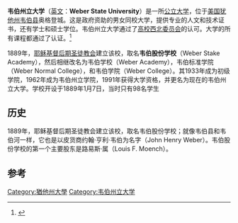 {{Infobox university
|name            = 韦伯州立大学
|image           = 
|established     = 1889
|type            = [[公立|公立]]
|endowment      = [[United_States_dollar|US $]]62.2 million<ref>{{cite web |url=http://www.nacubo.org/Documents/research/2010NCSE_Public_Tables_Endowment_Market_Values_Final.pdf |title=存档副本 |accessdate=2011-05-30 |deadurl=yes |archiveurl=https://www.webcitation.org/68q6wuBvl?url=http://www.nacubo.org/Documents/research/2010NCSE_Public_Tables_Endowment_Market_Values_Final.pdf |archivedate=2012-07-01 }}</ref>
|staff           = 820
|president       = [[Charles_A._Wight|Charles A. Wight]]
|students        = 26,681<ref>{{Cite web |url=http://www.weber.edu/WSUToday/101212FallEnrollmentSetsMilestone.html |title=存档副本 |accessdate=2014-11-03 |archive-date=2014-10-22 |archive-url=https://web.archive.org/web/20141022023733/http://www.weber.edu/WSUToday/101212FallEnrollmentSetsMilestone.html |dead-url=no }}</ref>
|city            = [[奥格登城|奥格登城]]
|state           = [[Utah|犹他州]]
|country         = [[United_States|美国]]
|campus          = [[Urban_area|市区]]
|free_label
|free
|colors          = [[紫|紫]]和[[白|白]] {{color box|#4b2187}} {{color box|#FFFFFF}}
|conference      = [[Division_I_FCS|Division I FCS]] [[Big_Sky_Conference|Big Sky Conference]]
|nickname        = Wildcats
|website         = [http://weber.edu www.weber.edu]
}}

'''韦伯州立大学'''（[[英文|英文]]：'''Weber State University'''）是一所[[公立大学|公立大学]]，位于[[美国|美国]][[犹他州|犹他州]][[韦伯县|韦伯县]]奥格登城。这是政府资助的男女同校大学，提供专业的人文和技术证书，还有学士和硕士学位。韦伯州立大学通过了[[高校西北委员会|高校西北委员会]]的认可。大学的所有课程都通过了认证。<ref>{{cite web |url=http://www.nwccu.org/Directory%20of%20Inst/State%20Map/Utah/Utah.htm |title=NWCCU Institutions of Utah |publisher=Nwccu.org |date= |accessdate=2012-05-01 |deadurl=yes |archiveurl=https://web.archive.org/web/20120213155015/http://www.nwccu.org/Directory%20of%20Inst/State%20Map/Utah/Utah.htm |archivedate=2012-02-13 }}</ref>

1889年，[[耶稣基督后期圣徒教会|耶稣基督后期圣徒教会]]建立该校，取名'''韦伯股份学校'''（Weber Stake Academy），然后相继改名为韦伯学校（Weber Academy），韦伯标准学院（Weber Normal College），和韦伯学院（Weber College）。其1933年成为初级学院，1962年成为韦伯州立学院，1991年获得大学资格，并更名为现在的韦伯州立大学。学校开设于1889年1月7日，当时只有98名学生

== 历史 ==
1889年，耶稣基督后期圣徒教会建立该校，取名韦伯股份学校；就像韦伯县和韦伯河一样，它也是以皮货商约翰·亨利·韦伯为名字（John Henry Weber）。韦伯股份学校的第一个主要股东是路易斯·属（Louis F. Moench）。

== 参考 ==
{{reflist}}

{{Coord|41|11|35|N|111|56|38|W|format=dms|display=title|type:edu_region:US-UT}}
[[Category:猶他州大學|Category:猶他州大學]]
[[Category:韦伯州立大学|Category:韦伯州立大学]]